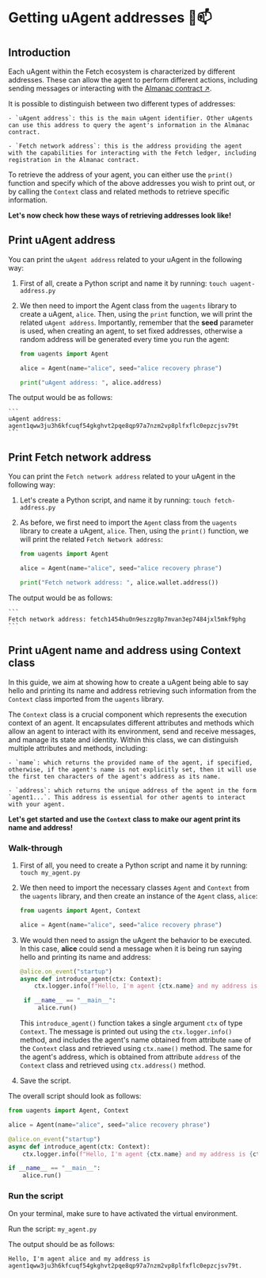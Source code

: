 # Getting uAgent addresses 🤖📫

## Introduction

Each uAgent within the Fetch ecosystem is characterized by different addresses. These can allow the agent to perform different actions, including sending messages or interacting with the [Almanac contract ↗️](/references/contracts/uagents-almanac/almanac-overview.md).

It is possible to distinguish between two different types of addresses:

    - `uAgent address`: this is the main uAgent identifier. Other uAgents can use this address to query the agent's information in the Almanac contract.

    - `Fetch network address`: this is the address providing the agent with the capabilities for interacting with the Fetch ledger, including registration in the Almanac contract.

To retrieve the address of your agent, you can either use the `print()` function and specify which of the above addresses you wish to print out, or by calling the `Context` class and related methods to retrieve specific information.

**Let's now check how these ways of retrieving addresses look like!**

## Print uAgent address

You can print the `uAgent address` related to your uAgent in the following way:

1. First of all, create a Python script and name it by running: `touch uagent-address.py`

2. We then need to import the Agent class from the `uagents` library to create a uAgent, `alice`. Then, using the `print` function, we will print the related `uAgent address`. Importantly, remember that the **seed** parameter is used, when creating an agent, to set fixed addresses, otherwise a random address will be generated every time you run the agent:

   ```py copy filename="uagent-address.py"
   from uagents import Agent

   alice = Agent(name="alice", seed="alice recovery phrase")

   print("uAgent address: ", alice.address)
   ```

The output would be as follows:

    ```
    uAgent address: agent1qww3ju3h6kfcuqf54gkghvt2pqe8qp97a7nzm2vp8plfxflc0epzcjsv79t
    ```

## Print Fetch network address

You can print the `Fetch network address` related to your uAgent in the following way:

1. Let's create a Python script, and name it by running: `touch fetch-address.py`

2. As before, we first need to import the `Agent` class from the `uagents` library to create a uAgent, `alice`. Then, using the `print()` function, we will print the related `Fetch Network address`:

   ```py copy filename="fetch-address.py"
   from uagents import Agent

   alice = Agent(name="alice", seed="alice recovery phrase")

   print("Fetch network address: ", alice.wallet.address())
   ```

The output would be as follows:

    ```
    Fetch network address: fetch1454hu0n9eszzg8p7mvan3ep7484jxl5mkf9phg
    ```

## Print uAgent name and address using Context class

In this guide, we aim at showing how to create a uAgent being able to say hello and printing its name and address retrieving such information from the `Context` class imported from the `uagents` library.

The `Context` class is a crucial component which represents the execution context of an agent. It encapsulates different attributes and methods which allow an agent to interact with its environment, send and receive messages, and manage its state and identity. Within this class, we can distinguish multiple attributes and methods, including:

    - `name`: which returns the provided name of the agent, if specified, otherwise, if the agent's name is not explicitly set, then it will use the first ten characters of the agent's address as its name.

    - `address`: which returns the unique address of the agent in the form `agent1...`. This address is essential for other agents to interact with your agent.

**Let's get started and use the `Context` class to make our agent print its name and address!**

### Walk-through

1. First of all, you need to create a Python script and name it by running: `touch my_agent.py`

2. We then need to import the necessary classes `Agent` and `Context` from the `uagents` library, and then create an instance of the `Agent` class, `alice`:

   ```py copy
   from uagents import Agent, Context

   alice = Agent(name="alice", seed="alice recovery phrase")
   ```

3. We would then need to assign the uAgent the behavior to be executed. In this case, **alice** could send a message when it is being run saying hello and printing its name and address:

   ```py copy
   @alice.on_event("startup")
   async def introduce_agent(ctx: Context):
       ctx.logger.info(f"Hello, I'm agent {ctx.name} and my address is {ctx.address}."

    if __name__ == "__main__":
        alice.run()
   ```

   This `introduce_agent()` function takes a single argument `ctx` of type `Context`. The message is printed out using the `ctx.logger.info()` method, and includes the agent's name obtained from attribute `name` of the `Context` class and retrieved using `ctx.name()` method. The same for the agent's address, which is obtained from attribute `address` of the `Context` class and retrieved using `ctx.address()` method.

4. Save the script.

The overall script should look as follows:

```py copy filename="my_agent.py"
from uagents import Agent, Context

alice = Agent(name="alice", seed="alice recovery phrase")

@alice.on_event("startup")
async def introduce_agent(ctx: Context):
    ctx.logger.info(f"Hello, I'm agent {ctx.name} and my address is {ctx.address}.")

if __name__ == "__main__":
    alice.run()
```

### Run the script

On your terminal, make sure to have activated the virtual environment.

Run the script: `my_agent.py`

The output should be as follows:

```
Hello, I'm agent alice and my address is agent1qww3ju3h6kfcuqf54gkghvt2pqe8qp97a7nzm2vp8plfxflc0epzcjsv79t.
```
